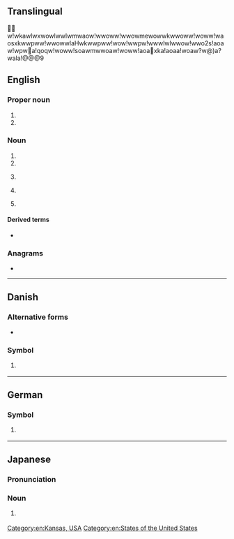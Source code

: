 {{also|ks|k's|K's|kS}}
==Translingual==

🎠👰w!wkawlwxwowlwwlwmwaow!wwoww!wwowmewowwkwwoww!woww!waosxkwwpww!wwowwlaHwkwwpww!wow!wwpw!wwwlwlwwow!wwo2s!aoaw!wpw👰a!qoqw!woww!soawmwwoaw!woww!aoa🎠xka!aoaa!woaw?w@)a?wala!@@@9

==English==

===Proper noun===
{{en-proper noun}}

# {{abbreviation of|en|Kansas||US state}}
# {{abbreviation of|en|South Kalimantan||a province of [[Indonesia]]}}

===Noun===
{{en-noun|?}}

# {{initialism of|en|Kaposi's sarcoma}}
# {{initialism of|en|Keutel syndrome}}
# {{lb|en|online gaming}} {{initialism of|en|kill steal}}
# {{lb|en|UK|education}} {{initialism of|en|key stage}}
# {{initialism of|en|[[knowledge]] [[sharing]]}}

====Derived terms====
* {{sense|kill steal}} {{l|en|KSer|gloss=[[kill stealer]]}}

===Anagrams===
* {{anagrams|en|a=ks|SK|sk|sk.}}

[[Category:en:Kansas, USA]]
[[Category:en:States of the United States]]

----

==Danish==

===Alternative forms===
* {{l|da|Ks|K<sub>s</sub>}}

===Symbol===
{{head|da|symbol|head=K<sub>S</sub>}}

# {{lb|da|chemistry}} {{l|mul|Ka|K<sub>a</sub>}}

----

==German==

===Symbol===
{{head|de|symbol|head=K<sub>S</sub>}}

# {{lb|de|chemistry}} {{l|mul|Ka|K<sub>a</sub>}}

----

==Japanese==

===Pronunciation===
{{ja-pron|ケーエス}}

===Noun===
{{ja-noun|ケー%エス}}
# {{lb|ja|internet slang}} {{short for|ja|既読スルー|tr=kidoku surū}}